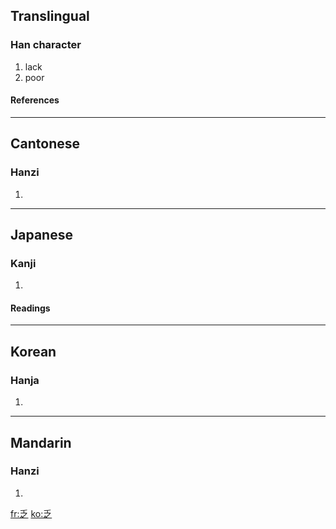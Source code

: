 ==Translingual==
===Han character===
{{Han char|rn=4|rad=丿|as=04|sn=5|four=2030<sub>7</sub>|canj=竹戈弓人 (HINO)}}
# lack
# poor
====References====
{{Han ref|kx=0082.100|dkj=00133|hdz=10034.030|uh=4E4F|ud=20047|bh=A546|bd=42310}}
----
==Cantonese==
===Hanzi===
{{yue-hanzi|jyut=|y=fat6}}
# {{defn|Cantonese}}
----
==Japanese==
===Kanji===
{{ja-kanji|grade=c|rs=丿04}}
# {{defn|Japanese}}
====Readings====
{{ja-readings|on=[[ぼう]] (bō)|kun=[[とぼしい]] (toboshii)}}
----
==Korean==
===Hanja===
{{ko-hanja|hangeul=핍|rv=pip|mr=p'ip}}
# {{defn|Korean}}
----
==Mandarin==
===Hanzi===
{{cmn-hanzi|pin=[[fá]] (fa2), [[luò]] (luo4), [[yào]] (yao4), [[yuè]] (yue4)|wg=fa<sup>2</sup>, lo<sup>4</sup>, yao<sup>4</sup>, yüeh<sup>4</sup>}}
# {{defn|Mandarin}}

[[fr:乏]]
[[ko:乏]]